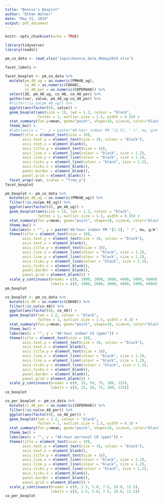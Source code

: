 ```yaml
---
title: "Bonnie's Boxplot"
author: "Ethan Walker"
date: "May 31, 2019"
output: pdf_document
---
```


```r
knitr::opts_chunk$set(echo = TRUE)
```

```r
library(tidyverse)
library(readxl)
```

```r
pm_co_data <- read_xlsx("input/bonnie_data_06may2019.xlsx")
```

```r
facet_labels <- 

facet_boxplot <- pm_co_data %>% 
  mutate(pm_48_ug = as.numeric(PMH48_ug),
         co_48 = as.numeric(COH48),
         co_48_per = as.numeric(COPERH48)) %>% 
  select(ID, pm_48_ug, co_48, co_48_per) %>% 
  gather(var, value, pm_48_ug:co_48_per) %>% 
  #filter(!is.na(pm_48_ug)) %>% 
  ggplot(aes(factor(0), value)) +
  geom_boxplot(aes(size = 1), lwd = 1.2, colour = "black", 
               fatten = 1, outlier.size = 1.5, width = 0.35) +
  stat_summary(fun.y=mean, geom="point", shape=18, size=4, color="black", fill="black") +
  theme_bw() +  
  #labs(aes(x = "", y = paste("48-hour indoor PM "[2.5], " (", mu, g/m^3, ")"))) +
  theme(title = element_text(size = 19), 
        axis.text.y = element_text(size = 16, colour = "black"),
        axis.text.x = element_blank(),
        axis.title.y = element_text(size = 16),
        axis.line.x = element_line(colour = "black", size = 1.2), 
        axis.line.y = element_line(colour = "black", size = 1.2), 
        axis.ticks.y = element_line(colour = "black", size = 1.2), 
        axis.ticks.x = element_blank(), 
        panel.border = element_blank(), 
        panel.grid = element_blank()) +
  facet_wrap(~var, scales = "free_y")
facet_boxplot
```

```r
pm_boxplot <- pm_co_data %>% 
  mutate(pm_48_ug = as.numeric(PMH48_ug)) %>% 
  filter(!is.na(pm_48_ug)) %>% 
  ggplot(aes(factor(0), pm_48_ug)) +
  geom_boxplot(aes(size = 1), lwd = 1.2, colour = "black", 
               fatten = 1, outlier.size = 1.5, width = 0.35) +
  stat_summary(fun.y=mean, geom="point", shape=18, size=4, color="black", fill="black") +
  theme_bw() +  
  labs(aes(x = "", y = paste("48-hour indoor PM "[2.5], " (", mu, g/m^3, ")"))) +
  theme(title = element_text(size = 19), 
        axis.text.y = element_text(size = 16, colour = "black"),
        axis.text.x = element_blank(),
        axis.title.y = element_text(size = 16),
        axis.line.x = element_line(colour = "black", size = 1.2), 
        axis.line.y = element_line(colour = "black", size = 1.2), 
        axis.ticks.y = element_line(colour = "black", size = 1.2), 
        axis.ticks.x = element_blank(), 
        panel.border = element_blank(), 
        panel.grid = element_blank()) +
  scale_y_continuous(breaks = c(0, 1000, 2000, 3000, 4000, 5000, 6000),
                     labels = c(0, 1000, 2000, 3000, 4000, 5000, 6000))
pm_boxplot
```

```r
co_boxplot <- pm_co_data %>% 
  mutate(co_48 = as.numeric(COH48)) %>% 
  filter(!is.na(co_48)) %>% 
  ggplot(aes(factor(0), co_48)) +
  geom_boxplot(lwd = 1.2, colour = "black", 
               fatten = 1, outlier.size = 1.5, width = 0.3) +
  stat_summary(fun.y=mean, geom="point", shape=18, size=4, color="black", fill="black") +
  theme_bw() +  
  labs(aes(x = "", y = "48-hour indoor CO (ppm)")) +
  theme(title = element_text(size = 19), 
        axis.text.y = element_text(size = 16, colour = "black"),
        axis.text.x = element_blank(),
        axis.title.y = element_text(size = 16),
        axis.line.x = element_line(colour = "black", size = 1.2), 
        axis.line.y = element_line(colour = "black", size = 1.2), 
        axis.ticks.y = element_line(colour = "black", size = 1.2), 
        axis.ticks.x = element_blank(), 
        panel.border = element_blank(), 
        panel.grid = element_blank()) +
  scale_y_continuous(breaks = c(0, 25, 50, 75, 100, 125),
                     labels = c(0, 25, 50, 75, 100, 125))
co_boxplot
```

```r
co_per_boxplot <- pm_co_data %>% 
  mutate(co_48_per = as.numeric(COPERH48)) %>% 
  filter(!is.na(co_48_per)) %>% 
  ggplot(aes(factor(0), co_48_per)) +
  geom_boxplot(lwd = 1.2, colour = "black", 
               fatten = 1, outlier.size = 1.5, width = 0.3) +
  stat_summary(fun.y=mean, geom="point", shape=18, size=4, color="black", fill="black") +
  theme_bw() +  
  labs(aes(x = "", y = "48-hour personal CO (ppm)")) +
  theme(title = element_text(size = 19), 
        axis.text.y = element_text(size = 16, colour = "black"),
        axis.text.x = element_blank(),
        axis.title.y = element_text(size = 16),
        axis.line.x = element_line(colour = "black", size = 1.2), 
        axis.line.y = element_line(colour = "black", size = 1.2), 
        axis.ticks.y = element_line(colour = "black", size = 1.2), 
        axis.ticks.x = element_blank(), 
        panel.border = element_blank(), 
        panel.grid = element_blank()) +
  scale_y_continuous(breaks = c(0, 2.5, 5.0, 7.5, 10.0, 12.5),
                     labels = c(0, 2.5, 5.0, 7.5, 10.0, 12.5))
co_per_boxplot
```


